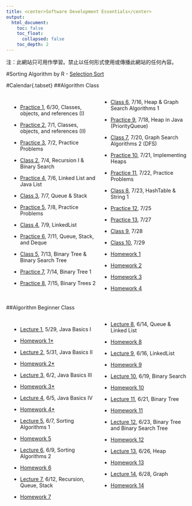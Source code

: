 ```yaml
---
title: <center>Software Development Essentials</center>
output:
  html_document:
    toc: false
    toc_float: 
      collapsed: false
    toc_depth: 2
---
```

<style>
.two-column {
  padding: 1em;
  -moz-column-count: 2;
  -moz-column-gap: 1em;
  -webkit-column-count: 2;
  -webkit-column-gap: 1em;
  column-count: 2;
  column-gap: 1em;
}
</style>

注：此網站只可用作學習。禁止以任何形式使用或傳播此網站的任何內容。

#Sorting Algorithm by R
- [Selection Sort](Sorting.html)

#Calendar{.tabset}
##Algorithm Class

<div class="two-column">

- [Practice 1](Algorithm_Class_1_Practice.html), 6/30, Classes, objects, and references (I)
- [Practice 2](Algorithm_Class_2_Practice.html), 7/1, Classes, objects, and references (II)
- [Practice 3](Algorithm_Class_3_Practice.html), 7/2, Practice Problems

- [Class 2](Algorithm_Class_2_Lecture.html), 7/4, Recursion I & Binary Search
- [Practice 4](Algorithm_Class_4_Practice.html), 7/6, Linked List and Java List

- [Class 3](Algorithm_Class_3_Lecture.html), 7/7, Queue & Stack
- [Practice 5](Algorithm_Class_5_Practice.html), 7/8, Practice Problems

- [Class 4](Algorithm_Class_4_Lecture.html), 7/9, LinkedList
- [Practice 6](Algorithm_Class_6_Practice.html), 7/11, Queue, Stack, and Deque

- [Class 5](Algorithm_Class_5_Lecture.html), 7/13, Binary Tree & Binary Search Tree
- [Practice 7](Algorithm_Class_7_Practice.html), 7/14, Binary Tree 1
- [Practice 8](Algorithm_Class_8_Practice.html), 7/15, Binary Trees 2

- [Class 6](Algorithm_Class_6_Lecture.html), 7/16, Heap & Graph Search Algorithms 1
- [Practice 9](Algorithm_Class_9_Practice.html), 7/18, Heap in Java (PriorityQueue)

- [Class 7](Algorithm_Class_7_Lecture.html), 7/20, Graph Search Algorithms 2 (DFS)
- [Practice 10](Algorithm_Class_10_Practice.html), 7/21, Implementing Heaps
- [Practice 11](Algorithm_Class_11_Practice.html), 7/22, Practice Problems

- [Class 8](Algorithm_Class_8_Lecture.html), 7/23, HashTable & String 1
- [Practice 12](Algorithm_Class_12_Practice.html), 7/25
- [Practice 13](Algorithm_Class_13_Practice.html), 7/27

- [Class 9](Algorithm_Class_9_Lecture.html), 7/28
- [Class 10](Algorithm_Class_10_Lecture.html), 7/29

- [Homework 1](Algorithm_Class_1_hw.html)
- [Homework 2](Algorithm_Class_2_hw.html)
- [Homework 3](Algorithm_Class_3_hw.html)
- [Homework 4](Algorithm_Class_4_hw.html)

</div>

##Algorithm Beginner Class

<div class="two-column">

- [Lecture 1](Algorithm_Beginner_Class_1_Lec.html), 5/29, Java Basics I
- [Homework 1*](Algorithm_Beginner_Class_1_hw.html)

- [Lecture 2](Algorithm_Beginner_Class_2_Lec.html), 5/31, Java Basics II
- [Homework 2*](Algorithm_Beginner_Class_2_hw.html)

- [Lecture 3](Algorithm_Beginner_Class_3_Lec.html), 6/2, Java Basics III
- [Homework 3*](Algorithm_Beginner_Class_3_hw.html)

- [Lecture 4](Algorithm_Beginner_Class_4_Lec.html), 6/5, Java Basics IV
- [Homework 4*](Algorithm_Beginner_Class_4_hw.html)

- [Lecture 5](Algorithm_Beginner_Class_5_Lec.html), 6/7, Sorting Algorithms 1
- [Homework 5](Algorithm_Beginner_Class_5_hw.html)

- [Lecture 6](Algorithm_Beginner_Class_6_Lec.html), 6/9, Sorting Algorithms 2
- [Homework 6](Algorithm_Beginner_Class_6_hw.html)

- [Lecture 7](Algorithm_Beginner_Class_7_Lec.html), 6/12, Recursion, Queue, Stack
- [Homework 7](Algorithm_Beginner_Class_7_hw.html)

- [Lecture 8](Algorithm_Beginner_Class_8_Lec.html), 6/14, Queue & Linked List
- [Homework 8](Algorithm_Beginner_Class_8_hw.html)

- [Lecture 9](Algorithm_Beginner_Class_9_Lec.html), 6/16, LinkedList
- [Homework 9](Algorithm_Beginner_Class_9_hw.html)

- [Lecture 10](Algorithm_Beginner_Class_10_Lec.html), 6/19, Binary Search
- [Homework 10](Algorithm_Beginner_Class_10_hw.html)

- [Lecture 11](Algorithm_Beginner_Class_11_Lec.html), 6/21, Binary Tree
- [Homework 11](Algorithm_Beginner_Class_11_hw.html)

- [Lecture 12](Algorithm_Beginner_Class_12_Lec.html), 6/23, Binary Tree and Binary Search Tree
- [Homework 12](Algorithm_Beginner_Class_12_hw.html)

- [Lecture 13](Algorithm_Beginner_Class_13_Lec.html), 6/26, Heap
- [Homework 13](Algorithm_Beginner_Class_13_hw.html)

- [Lecture 14](Algorithm_Beginner_Class_14_Lec.html), 6/28, Graph
- [Homework 14](Algorithm_Beginner_Class_14_hw.html)

</div>
